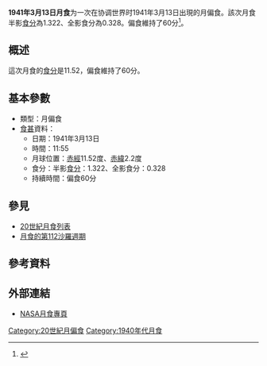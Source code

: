 {{Notability|time=2022-05-10T08:03:35+00:00}}
{{Infobox lunar eclipse
| date        = 1941年3月13日
| time        = 11:55
| nature     = 月偏食
| saros       = 112
| gamma           = -0.844
| magnitude      = 半影食分：1.322<br/>全影食分：0.328
| par_duration   = 60分
| tot_duration    = 
| chart               = Lunar eclipse chart close-1941Mar13.png
}}
'''1941年3月13日月食'''为一次在协调世界时1941年3月13日出現的月偏食。該次月食半影[[食分|食分]]為1.322、全影食分為0.328。偏食維持了60分<ref name="nasa_catalog_list">{{cite web|url=http://eclipse.gsfc.nasa.gov/LEcat/LE1901-2000.html|title=Lunar Eclipses: 1901 to 2000|language=en|publisher=[[NASA|NASA]]|archiveurl=https://web.archive.org/web/20080331031357/http://eclipse.gsfc.nasa.gov/LEcat/LE1901-2000.html|archivedate=2008-03-31|deadurl=yes|accessdate=2016-09-10}}</ref>。

== 概述 ==
這次月食的[[食分|食分]]是11.52，偏食維持了60分。

== 基本參數 ==
{{NoteUTC}}
* 類型：月偏食
*[[食甚|食甚]]資料：
** 日期：1941年3月13日
** 時間：11:55
** 月球位置：[[赤經|赤經]]11.52度、[[赤緯|赤緯]]2.2度
** 食分：半影[[食分|食分]]：1.322、全影食分：0.328
** 持續時間：偏食60分

== 參見 ==
{{portal box|天文學}}
* [[20世紀月食列表|20世紀月食列表]]
* [[月食的第112沙羅週期|月食的第112沙羅週期]]

== 參考資料 ==
{{reflist}}

== 外部連結 ==
* [http://eclipse.gsfc.nasa.gov/lunar.html NASA月食專頁]{{Wayback|url=http://eclipse.gsfc.nasa.gov/lunar.html |date=20181231235927 }}{{en icon}}
{{Lunar-eclipse-stub}}
{{月食}}

[[Category:20世紀月偏食|Category:20世紀月偏食]]
[[Category:1940年代月食|Category:1940年代月食]]